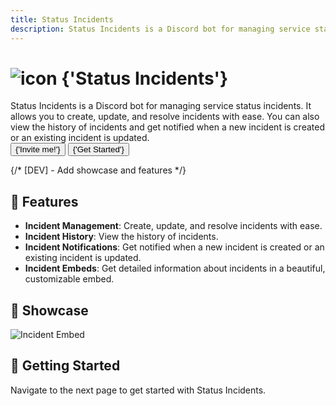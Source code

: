 ```yaml
---
title: Status Incidents
description: Status Incidents is a Discord bot for managing service status incidents.
---
```



<div className='px-3 py-1' style={{
  margin: '20vh 0',
  borderRadius: '2rem',
  width: '100%',
  display: 'flex',
  flexDirection: 'column',
  justifyContent: 'center',
  alignItems: 'center',
  textAlign: 'center'
}}>
  <h1
    id='introduction'
    className='display-4 fw-bold'
    style={{
      display: 'flex',
      alignItems: 'center'
    }}
  >
    <Image src='/images/projects/icons/status-incidents.png'
      alt='icon'
      height={50}
      width={50}
      style={{ marginRight: '.5rem', }}
    />
    {'Status Incidents'}
  </h1>
  <div className='col-lg-8 mx-auto'>
    Status Incidents is a Discord bot for managing service status incidents. It allows you to create, update, and resolve incidents with ease. You can also view the history of incidents and get notified when a new incident is created or an existing incident is updated.
  </div>

  <div style={{
    display: 'flex',
    justifyContent: 'center',
    width: '100%',
    flexGrow: 1,
    flexWrap: 'wrap',
    gap: '.5rem'
  }}>
    <Button className='btn btn-primary' as={Link}
      target="_blank"
      rel="noopener noreferrer"
      href='https://discord.com/oauth2/authorize?client_id=1177599657048809492&permissions=0&scope=bot+applications.commands'
      style={{
        padding: '.75rem 2.5rem',
        fontSize: 'large'
      }}
    >
      {'Invite me!'}
    </Button>
    <Button href='/docs/status-incidents/getting-started' className='btn btn-success' style={{
      padding: '.75rem 2.5rem',
      fontSize: 'large'
    }} as={Link}>
      {'Get Started'}
    </Button>
  </div>
</div>

{/* [DEV] - Add showcase and features */}

## 🤩 Features

- **Incident Management**: Create, update, and resolve incidents with ease.
- **Incident History**: View the history of incidents.
- **Incident Notifications**: Get notified when a new incident is created or an existing incident is updated.
- **Incident Embeds**: Get detailed information about incidents in a beautiful, customizable embed.

## 📸 Showcase

![Incident Embed](https://i.imgur.com/3Z3z3Zz.png)

## 🚀 Getting Started

Navigate to the next page to get started with Status Incidents.